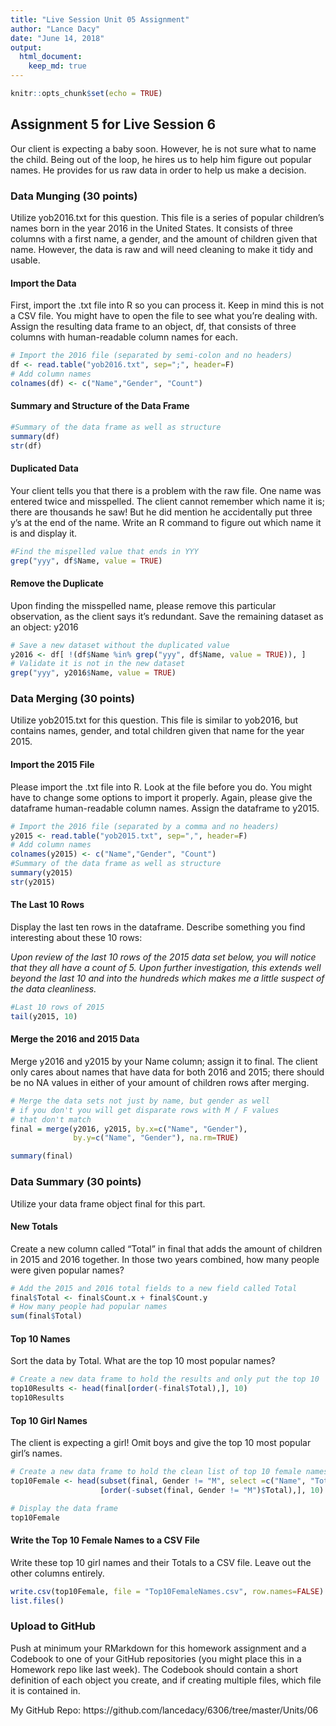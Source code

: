 ```yaml
---
title: "Live Session Unit 05 Assignment"
author: "Lance Dacy"
date: "June 14, 2018"
output: 
  html_document:
    keep_md: true
---
```


```r
knitr::opts_chunk$set(echo = TRUE)
```
## Assignment 5 for Live Session 6
Our client is expecting a baby soon. However, he is not sure what to name the child. Being out of the loop, he hires us to help him figure out popular names. He provides for us raw data in order to help us make a decision.

### Data Munging (30 points)
Utilize yob2016.txt for this question. This file is a series of popular children’s names born in the year 2016 in the United States. It consists of three columns with a first name, a gender, and the amount of children given that name. However, the data is raw and will need cleaning to make it tidy and usable.

#### Import the Data
First, import the .txt file into R so you can process it. Keep in mind this is not a CSV file. You might have to open the file to see what you’re dealing with.  Assign the resulting data frame to an object, df, that consists of three columns with human-readable column names for each.

```r
# Import the 2016 file (separated by semi-colon and no headers)
df <- read.table("yob2016.txt", sep=";", header=F)
# Add column names
colnames(df) <- c("Name","Gender", "Count")
```

#### Summary and Structure of the Data Frame
```r
#Summary of the data frame as well as structure
summary(df)
str(df)
```

#### Duplicated Data
Your client tells you that there is a problem with the raw file. One name was entered twice and misspelled. The client cannot remember which name it is; there are thousands he saw! But he did mention he accidentally put three y’s at the end of the name. Write an R command to figure out which name it is and display it.

```r
#Find the mispelled value that ends in YYY
grep("yyy", df$Name, value = TRUE)
```

#### Remove the Duplicate
Upon finding the misspelled name, please remove this particular observation, as the client says it’s redundant. Save the remaining dataset as an object: y2016 

```r
# Save a new dataset without the duplicated value
y2016 <- df[ !(df$Name %in% grep("yyy", df$Name, value = TRUE)), ]
# Validate it is not in the new dataset
grep("yyy", y2016$Name, value = TRUE)
```

### Data Merging (30 points)
Utilize yob2015.txt for this question. This file is similar to yob2016, but contains names, gender, and total children given that name for the year 2015.

#### Import the 2015 File
Please import the .txt file into R. Look at the file before you do. You might have to change some options to import it properly. Again, please give the dataframe human-readable column names.  Assign the dataframe to y2015.

```r
# Import the 2016 file (separated by a comma and no headers)
y2015 <- read.table("yob2015.txt", sep=",", header=F)
# Add column names
colnames(y2015) <- c("Name","Gender", "Count")
#Summary of the data frame as well as structure
summary(y2015)
str(y2015)
```

#### The Last 10 Rows
Display the last ten rows in the dataframe. Describe something you find interesting about these 10 rows:

*Upon review of the last 10 rows of the 2015 data set below, you will notice that they all have a count of 5. Upon further investigation, this extends well beyond the last 10 and into the hundreds which makes me a little suspect of the data cleanliness.*

```r
#Last 10 rows of 2015
tail(y2015, 10)
```

#### Merge the 2016 and 2015 Data
Merge y2016 and y2015 by your Name column; assign it to final. The client only cares about names that have data for both 2016 and 2015; there should be no NA values in either of your amount of children rows after merging.

```r
# Merge the data sets not just by name, but gender as well
# if you don't you will get disparate rows with M / F values
# that don't match
final = merge(y2016, y2015, by.x=c("Name", "Gender"), 
              by.y=c("Name", "Gender"), na.rm=TRUE)

summary(final)
```
### Data Summary (30 points)
Utilize your data frame object final for this part.

#### New Totals
Create a new column called “Total” in final that adds the amount of children in 2015 and 2016 together. In those two years combined, how many people were given popular names?

```r
# Add the 2015 and 2016 total fields to a new field called Total
final$Total <- final$Count.x + final$Count.y
# How many people had popular names
sum(final$Total)
```

#### Top 10 Names
Sort the data by Total. What are the top 10 most popular names?

```r
# Create a new data frame to hold the results and only put the top 10
top10Results <- head(final[order(-final$Total),], 10)
top10Results
```

#### Top 10 Girl Names
The client is expecting a girl! Omit boys and give the top 10 most popular girl’s names.

```r
# Create a new data frame to hold the clean list of top 10 female names
top10Female <- head(subset(final, Gender != "M", select =c("Name", "Total"))
                    [order(-subset(final, Gender != "M")$Total),], 10)

# Display the data frame
top10Female
```

#### Write the Top 10 Female Names to a CSV File
Write these top 10 girl names and their Totals to a CSV file. Leave out the other columns entirely.

```r
write.csv(top10Female, file = "Top10FemaleNames.csv", row.names=FALSE)
list.files()
```

### Upload to GitHub
Push at minimum your RMarkdown for this homework assignment and a Codebook to one of your GitHub repositories (you might place this in a Homework repo like last week). The Codebook should contain a short definition of each object you create, and if creating multiple files, which file it is contained in.

My GitHub Repo: https://github.com/lancedacy/6306/tree/master/Units/06 